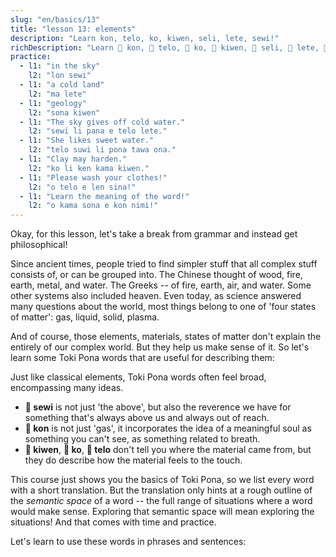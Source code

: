 ```yaml
---
slug: "en/basics/13"
title: "lesson 13: elements"
description: "Learn kon, telo, ko, kiwen, seli, lete, sewi!"
richDescription: "Learn 󱤝 kon, 󱥪 telo, 󱤜 ko, 󱤛 kiwen, 󱥗 seli, 󱤦 lete, 󱥚 sewi!"
practice:
  - l1: "in the sky"
    l2: "lon sewi"
  - l1: "a cold land"
    l2: "ma lete"
  - l1: "geology"
    l2: "sona kiwen"
  - l1: "The sky gives off cold water."
    l2: "sewi li pana e telo lete."
  - l1: "She likes sweet water."
    l2: "telo suwi li pona tawa ona."
  - l1: "Clay may harden."
    l2: "ko li ken kama kiwen."
  - l1: "Please wash your clothes!"
    l2: "o telo e len sina!"
  - l1: "Learn the meaning of the word!"
    l2: "o kama sona e kon nimi!"
---
```



Okay, for this lesson, let's take a break from grammar and instead get philosophical!

Since ancient times, people tried to find simpler stuff that all complex stuff consists of, or can be grouped into. The Chinese thought of wood, fire, earth, metal, and water. The Greeks -- of fire, earth, air, and water. Some other systems also included heaven. Even today, as science answered many questions about the world, most things belong to one of 'four states of matter': gas, liquid, solid, plasma.

And of course, those elements, materials, states of matter don't explain the entirely of our complex world. But they help us make sense of it. So let's learn some Toki Pona words that are useful for describing them:

<List>
  <Word sl="kon" m="air, soul, essence, meaning" />
  <Word sl="telo" m="water, liquid" />
  <Word sl="ko" m="a soft solid, like sand, clay, dough" />
  <Word sl="kiwen" m="a hard solid, like stone, wood, metal" />
  <Word sl="seli" m="fire, hot, to burn" />
  <Word sl="lete" m="cold" />
  <Word sl="sewi" m="sky; high, divine" />
</List>

Just like classical elements, Toki Pona words often feel broad, encompassing many ideas.  
* **󱥚 sewi** is not just 'the above', but also the reverence we have for something that's always above us and always out of reach.  
* **󱤝 kon** is not just 'gas', it incorporates the idea of a meaningful soul as something you can't see, as something related to breath.  
* **󱤛 kiwen**, **󱤜 ko**, **󱥪 telo** don't tell you where the material came from, but they do describe how the material feels to the touch.

This course just shows you the basics of Toki Pona, so we list every word with a short translation. But the translation only hints at a rough outline of the *semantic space* of a word -- the full range of situations where a word would make sense. Exploring that semantic space will mean exploring the situations! And that comes with time and practice.

Let's learn to use these words in phrases and sentences:

<List>
  <Word sl="kiwen kasi" m="the hard stuff of a plant, wood" />
  <Word sl="ko lete" m="cold fluff, snow" />
  <Word sl="kon sewi" m="divine spirit" />
  <Word sl="telo nasa" m="liquid that causes drunkenness, alcohol" />
  <Sentence sl="lete li awen e moku." m="Coldness preserves the food." />
  <Sentence sl="seli li moku e kiwen kasi." m="The fire consumed the wood." />
  <Sentence sl="telo li kama tan sewi." m="Water is falling from the sky.<br />(It's raining.)" />
  <Sentence sl="o kama sona e kon toki!" m="Learn the meaning of the speech!" />
</List>

<Practice exercises={frontmatter.practice} client:only="react" />
